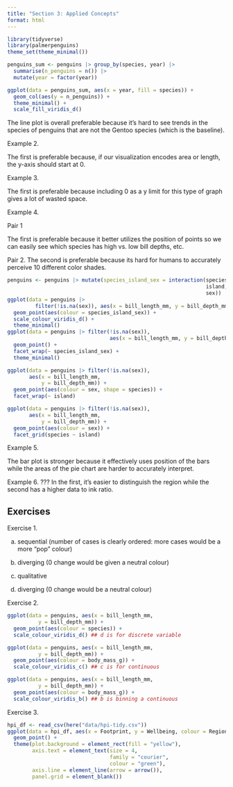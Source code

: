 ```yaml
---
title: "Section 3: Applied Concepts"
format: html
---
```



```r
library(tidyverse)
library(palmerpenguins)
theme_set(theme_minimal())

penguins_sum <- penguins |> group_by(species, year) |>
  summarise(n_penguins = n()) |>
  mutate(year = factor(year))

ggplot(data = penguins_sum, aes(x = year, fill = species)) +
  geom_col(aes(y = n_penguins)) +
  theme_minimal() +
  scale_fill_viridis_d()
```

The line plot is overall preferable because it's hard to see trends in the species of penguins that are not the Gentoo species (which is the baseline).

Example 2.

The first is preferable because, if our visualization encodes area or length, the y-axis should start at 0.

Example 3.

The first is preferable because including 0 as a y limit for this type of graph gives a lot of wasted space.

Example 4.

Pair 1

The first is preferable because it better utilizes the position of points so we can easily see which species has high vs. low bill depths, etc.

Pair 2. The second is preferable because its hard for humans to accurately perceive 10 different color shades.

```r
penguins <- penguins |> mutate(species_island_sex = interaction(species, 
                                                                island,
                                                                sex))
ggplot(data = penguins |>
         filter(!is.na(sex)), aes(x = bill_length_mm, y = bill_depth_mm)) +
  geom_point(aes(colour = species_island_sex)) +
  scale_colour_viridis_d() +
  theme_minimal()
ggplot(data = penguins |> filter(!is.na(sex)), 
                                 aes(x = bill_length_mm, y = bill_depth_mm)) +
  geom_point() +
  facet_wrap(~ species_island_sex) +
  theme_minimal()

ggplot(data = penguins |> filter(!is.na(sex)),
       aes(x = bill_length_mm,
           y = bill_depth_mm)) +
  geom_point(aes(colour = sex, shape = species)) +
  facet_wrap(~ island)

ggplot(data = penguins |> filter(!is.na(sex)),
       aes(x = bill_length_mm,
           y = bill_depth_mm)) +
  geom_point(aes(colour = sex)) +
  facet_grid(species ~ island)
```

Example 5.

The bar plot is stronger because it effectively uses position of the bars while the areas of the pie chart are harder to accurately interpret.

Example 6. ??? In the first, it's easier to distinguish the region while the second has a higher data to ink ratio.

## Exercises

Exercise 1. 

a. sequential (number of cases is clearly ordered: more cases would be a more "pop" colour)

b. diverging (0 change would be given a neutral colour)

c. qualitative

d. diverging (0 change would be a neutral colour)

Exercise 2.

```r
ggplot(data = penguins, aes(x = bill_length_mm,
          y = bill_depth_mm)) +
  geom_point(aes(colour = species)) +
  scale_colour_viridis_d() ## d is for discrete variable

ggplot(data = penguins, aes(x = bill_length_mm,
          y = bill_depth_mm)) +
  geom_point(aes(colour = body_mass_g)) +
  scale_colour_viridis_c() ## c is for continuous

ggplot(data = penguins, aes(x = bill_length_mm,
          y = bill_depth_mm)) +
  geom_point(aes(colour = body_mass_g)) +
  scale_colour_viridis_b() ## b is binning a continuous
```

Exercise 3.

```r
hpi_df <- read_csv(here("data/hpi-tidy.csv"))
ggplot(data = hpi_df, aes(x = Footprint, y = Wellbeing, colour = Region)) +
  geom_point() +
  theme(plot.background = element_rect(fill = "yellow"),
        axis.text = element_text(size = 4,
                                 family = "courier",
                                 colour = "green"),
        axis.line = element_line(arrow = arrow()),
        panel.grid = element_blank())
```
